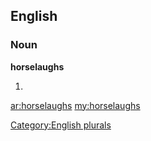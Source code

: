 ==English==

===Noun===
'''horselaughs'''

# {{plural of|[[horselaugh]]}}

[[Category:English plurals]]

[[ar:horselaughs]]
[[my:horselaughs]]